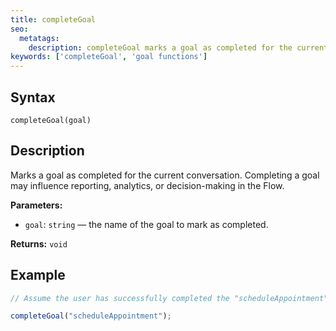 ```yaml
---
title: completeGoal
seo:
  metatags:
    description: completeGoal marks a goal as completed for the current conversation.
keywords: ['completeGoal', 'goal functions']
---
```


## Syntax

`completeGoal(goal)`

## Description

Marks a goal as completed for the current conversation. Completing a goal may influence reporting, analytics, or decision-making in the Flow.

**Parameters:**

- `goal`: `string` — the name of the goal to mark as completed.

**Returns:** `void`

## Example

```js
// Assume the user has successfully completed the "scheduleAppointment" Flow

completeGoal("scheduleAppointment");
```
